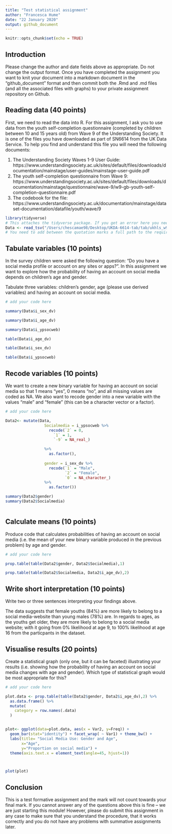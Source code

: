 ```yaml
---
title: "Test statistical assignment"
author: "Francesca Hume"
date: "22 January 2020"
output: github_document
---
```


```r
knitr::opts_chunk$set(echo = TRUE)
```

## Introduction

Please change the author and date fields above as appropriate. Do not change the output format. Once you have completed the assignment you want to knit your document into a markdown document in the "github_document" format and then commit both the .Rmd and .md files (and all the associated files with graphs) to your private assignment repository on Github.

## Reading data (40 points)

First, we need to read the data into R. For this assignment, I ask you to use data from the youth self-completion questionnaire (completed by children between 10 and 15 years old) from Wave 9 of the Understanding Society. It is one of the files you have downloaded as part of SN6614 from the UK Data Service. To help you find and understand this file you will need the following documents:

1) The Understanding Society Waves 1-9 User Guide: https://www.understandingsociety.ac.uk/sites/default/files/downloads/documentation/mainstage/user-guides/mainstage-user-guide.pdf
2) The youth self-completion questionnaire from Wave 9: https://www.understandingsociety.ac.uk/sites/default/files/downloads/documentation/mainstage/questionnaire/wave-9/w9-gb-youth-self-completion-questionnaire.pdf
3) The codebook for the file: https://www.understandingsociety.ac.uk/documentation/mainstage/dataset-documentation/datafile/youth/wave/9


```r
library(tidyverse)
# This attaches the tidyverse package. If you get an error here you need to install the package first. 
Data <- read_tsv("/Users/chescamae98/Desktop/UKDA-6614-tab/tab/ukhls_w9/i_youth.tab")
# You need to add between the quotation marks a full path to the required file on your computer.
```

## Tabulate variables (10 points)

In the survey children were asked the following question: "Do you have a social media profile or account on any sites or apps?". In this assignment we want to explore how the probability of having an account on social media depends on children's age and gender.

Tabulate three variables: children's gender, age (please use derived variables) and having an account on social media.

```r
# add your code here

summary(Data$i_sex_dv)

summary(Data$i_age_dv)

summary(Data$i_ypsocweb)

table(Data$i_age_dv)

table(Data$i_sex_dv)

table(Data$i_ypsocweb)
```

## Recode variables (10 points)

We want to create a new binary variable for having an account on social media so that 1 means "yes", 0 means "no", and all missing values are coded as NA. We also want to recode gender into a new variable with the values "male" and "female" (this can be a character vector or a factor).

```r
# add your code here

Data2<- mutate(Data,
                 Socialmedia = i_ypsocweb %>%
                   recode(`2` = 0,
                     `1` = 1, 
                     `-9` = NA_real_)

                 %>% 
                   as.factor(),
                 
                 gender = i_sex_dv %>%
                   recode(`1` = "Male",
                          `2` = "Female",
                          `0` = NA_character_)
                 %>%
                   as.factor())

summary(Data2$gender)
summary(Data2$Socialmedia)



```

## Calculate means (10 points)

Produce code that calculates probabilities of having an account on social media (i.e. the mean of your new binary variable produced in the previous problem) by age and gender. 

```r
# add your code here

prop.table(table(Data2$gender, Data2$Socialmedia),1)

prop.table(table(Data2$Socialmedia, Data2$i_age_dv),2)

```

## Write short interpretation (10 points)

Write two or three sentences interpreting your findings above.

The data suggests that female youths (84%) are more likely to belong to a social media-website than young males (78%) are. In regards to ages, as the youths get older, they are more likely to belong to a social media website; with it going from 0% likelihood at age 9, to 100% likelihood at age 16 from the particpants in the dataset. 

## Visualise results (20 points)

Create a statistical graph (only one, but it can be faceted) illustrating your results (i.e. showing how the probability of having an account on social media changes with age and gender). Which type of statistical graph would be most appropriate for this?

```r
# add your code here

plot.data <- prop.table(table(Data2$gender, Data2$i_age_dv),2) %>%
  as.data.frame() %>%
  mutate(
    category = row.names(.data)
  )


plot<- ggplot(data=plot.data, aes(x = Var2, y=Freq)) +
  geom_bar(stat="identity") + facet_wrap( ~ Var1) + theme_bw() +
  labs(title= "Social Media Use: Gender and Age",
       x="Age",
       y="Proportion on social media") +
  theme(axis.text.x = element_text(angle=45, hjust=1))



plot(plot)

```

## Conclusion

This is a test formative assignment and the mark will not count towards your final mark. If you cannot answer any of the questions above this is fine -- we are just starting this module! However, please do submit this assignment in any case to make sure that you understand the procedure, that it works correctly and you do not have any problems with summative assignments later.

